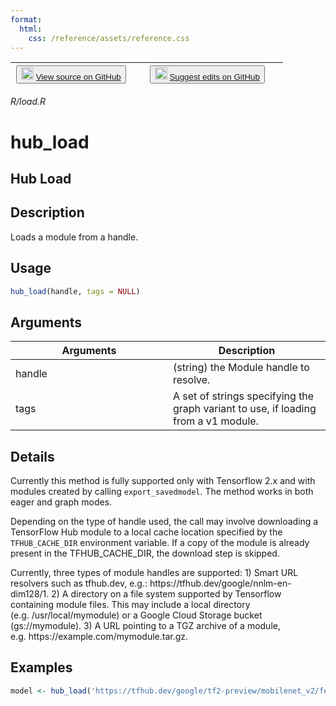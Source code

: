 ```yaml
---
format:
  html:
    css: /reference/assets/reference.css
---
```


| <button class="button"> ![](/reference/assets/GitHub-Mark-32px.png){width="20"} [View source on GitHub](https://github.com/rstudio/tfhub//blob/main/R/load.R) </button> | <button class="button"> ![](/reference/assets/GitHub-Mark-32px.png){width="20"} [Suggest edits on GitHub](https://github.com/rstudio/tfhub//edit/main/R/load.R) </button> |
|:------------------------------:|:--------------------------------------:|

*R/load.R*

# hub_load

## Hub Load

## Description
Loads a module from a handle. 


## Usage
```r
hub_load(handle, tags = NULL) 
```

## Arguments
|Arguments|Description|
|---|---|
| handle | (string) the Module handle to resolve. |
| tags | A set of strings specifying the graph variant to use, if loading from a v1 module. |

## Details

Currently this method is fully supported only with Tensorflow 2.x and with modules created by calling `export_savedmodel`. The method works in both eager and graph modes. 

Depending on the type of handle used, the call may involve downloading a TensorFlow Hub module to a local cache location specified by the `TFHUB_CACHE_DIR` environment variable. If a copy of the module is already present in the TFHUB_CACHE_DIR, the download step is skipped. 

Currently, three types of module handles are supported: 1) Smart URL resolvers such as tfhub.dev, e.g.: https://tfhub.dev/google/nnlm-en-dim128/1. 2) A directory on a file system supported by Tensorflow containing module files. This may include a local directory (e.g. /usr/local/mymodule) or a Google Cloud Storage bucket (gs://mymodule). 3) A URL pointing to a TGZ archive of a module, e.g. https://example.com/mymodule.tar.gz. 




## Examples
```r
model <- hub_load('https://tfhub.dev/google/tf2-preview/mobilenet_v2/feature_vector/4') 
```


